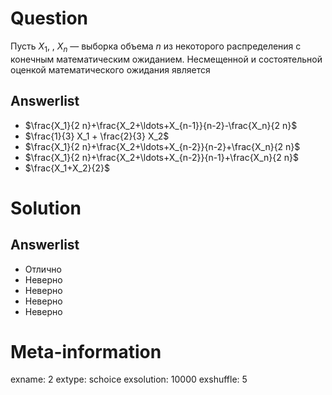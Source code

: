 Question
========
Пусть $X_1$, \ldots, $X_n$ — выборка объема $n$ из некоторого распределения с конечным математическим ожиданием. 
Несмещенной и состоятельной оценкой математического ожидания является
 

Answerlist
----------
* $\frac{X_1}{2 n}+\frac{X_2+\ldots+X_{n-1}}{n-2}-\frac{X_n}{2 n}$ 
* $\frac{1}{3} X_1 + \frac{2}{3} X_2$
* $\frac{X_1}{2 n}+\frac{X_2+\ldots+X_{n-2}}{n-2}+\frac{X_n}{2 n}$
* $\frac{X_1}{2 n}+\frac{X_2+\ldots+X_{n-2}}{n-1}+\frac{X_n}{2 n}$
* $\frac{X_1+X_2}{2}$

Solution
========

Answerlist
----------
*  Отлично
*  Неверно
*  Неверно
*  Неверно
*  Неверно

Meta-information
================
exname: 2
extype: schoice
exsolution: 10000
exshuffle: 5
